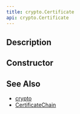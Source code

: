 ```yaml
---
title: crypto.Certificate
api: crypto.Certificate
---
```


## Description

<Summary/>

## Constructor

<Constructor/>

## See Also

* [crypto](/reference/api/crypto)
* [CertificateChain](/reference/api/crypto/CertificateChain)
